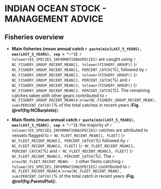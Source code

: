 # INDIAN OCEAN STOCK - MANAGEMENT ADVICE

## Fisheries overview

+ **Main fisheries (mean annual catch `r paste(min(LAST_5_YEARS), max(LAST_5_YEARS), sep = "-")`)**: `r tolower(ES_SPECIES_INFORMATION$SPECIES)` are caught using `r NC_FISHERY_GROUP_RECENT_MEAN[1, tolower(FISHERY_GROUP)]` (`r NC_FISHERY_GROUP_RECENT_MEAN[1, PERCENT_CATCH]`%), followed by `r NC_FISHERY_GROUP_RECENT_MEAN[2, tolower(FISHERY_GROUP)]` (`r NC_FISHERY_GROUP_RECENT_MEAN[2, PERCENT_CATCH]`%) and `r NC_FISHERY_GROUP_RECENT_MEAN[3, tolower(FISHERY_GROUP)]` (`r NC_FISHERY_GROUP_RECENT_MEAN[3, PERCENT_CATCH]`%). The remaining catches taken with other gears contributed to `r NC_FISHERY_GROUP_RECENT_MEAN[4:nrow(NC_FISHERY_GROUP_RECENT_MEAN), sum(PERCENT_CATCH)]`% of the total catches in recent years (**Fig. \@ref(fig:NCBarplots)**).

+ **Main fleets (mean annual catch `r paste(min(LAST_5_YEARS), max(LAST_5_YEARS), sep = "-")`)**: the majority of `r tolower(ES_SPECIES_INFORMATION$SPECIES)` catches are attributed to vessels flagged to `r NC_FLEET_RECENT_MEAN[1, FLEET]` (`r NC_FLEET_RECENT_MEAN[1, PERCENT_CATCH]`%) followed by `r NC_FLEET_RECENT_MEAN[2, FLEET]` (`r NC_FLEET_RECENT_MEAN[2, PERCENT_CATCH]`%) and `r NC_FLEET_RECENT_MEAN[3, FLEET]` (`r NC_FLEET_RECENT_MEAN[3, PERCENT_CATCH]`%). The `r nrow(NC_FLEET_RECENT_MEAN) - 3` other fleets catching `r tolower(ES_SPECIES_INFORMATION$SPECIES)` contributed to `r  NC_FLEET_RECENT_MEAN[4:nrow(NC_FLEET_RECENT_MEAN), sum(PERCENT_CATCH)]`% of the total catch in recent years (**Fig. \@ref(fig:ParetoPlot)**).
